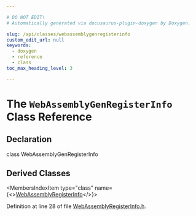 ```yaml
---

# DO NOT EDIT!
# Automatically generated via docusaurus-plugin-doxygen by Doxygen.

slug: /api/classes/webassemblygenregisterinfo
custom_edit_url: null
keywords:
  - doxygen
  - reference
  - class
toc_max_heading_level: 3

---
```





# The `WebAssemblyGenRegisterInfo` Class Reference

<DoxygenPage pluginConfig={pluginConfig}>



## Declaration

<CodeBlock>class WebAssemblyGenRegisterInfo</CodeBlock>

## Derived Classes

<MembersIndex>

<MembersIndexItem
  type="class"
  name={<><a href="/docs/api/classes/llvm/webassemblyregisterinfo">WebAssemblyRegisterInfo</a></>}>
</MembersIndexItem>

</MembersIndex>


Definition at line 28 of file <a href="/docs/api/files/lib/lib/target/lib/target/webassembly/webassemblyregisterinfo-h">WebAssemblyRegisterInfo.h</a>.

</DoxygenPage>
